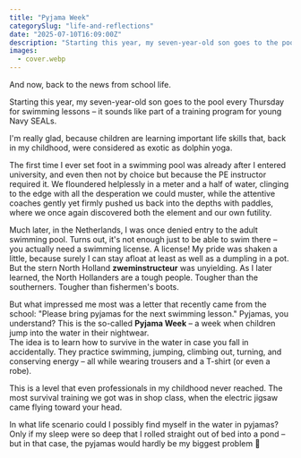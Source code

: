 ```yaml
---
title: "Pyjama Week"
categorySlug: "life-and-reflections"
date: "2025-07-10T16:09:00Z"
description: "Starting this year, my seven-year-old son goes to the pool every Thursday for swimming lessons – one day he has to jump into the water in his pyjamas."
images:
  - cover.webp
---
```


And now, back to the news from school life.

Starting this year, my seven-year-old son goes to the pool every Thursday for swimming lessons – it sounds like part of a training program for young Navy SEALs.

I'm really glad, because children are learning important life skills that, back in my childhood, were considered as exotic as dolphin yoga.

The first time I ever set foot in a swimming pool was already after I entered university, and even then not by choice but because the PE instructor required it. We floundered helplessly in a meter and a half of water, clinging to the edge with all the desperation we could muster, while the attentive coaches gently yet firmly pushed us back into the depths with paddles, where we once again discovered both the element and our own futility.

Much later, in the Netherlands, I was once denied entry to the adult swimming pool. Turns out, it's not enough just to be able to swim there – you actually need a swimming license. A license! My pride was shaken a little, because surely I can stay afloat at least as well as a dumpling in a pot.  
But the stern North Holland **zweminstructeur** was unyielding. As I later learned, the North Hollanders are a tough people. Tougher than the southerners. Tougher than fishermen's boots.

But what impressed me most was a letter that recently came from the school: "Please bring pyjamas for the next swimming lesson." Pyjamas, you understand? This is the so-called **Pyjama Week** – a week when children jump into the water in their nightwear.  
The idea is to learn how to survive in the water in case you fall in accidentally. They practice swimming, jumping, climbing out, turning, and conserving energy – all while wearing trousers and a T-shirt (or even a robe).

This is a level that even professionals in my childhood never reached. The most survival training we got was in shop class, when the electric jigsaw came flying toward your head.

In what life scenario could I possibly find myself in the water in pyjamas? Only if my sleep were so deep that I rolled straight out of bed into a pond – but in that case, the pyjamas would hardly be my biggest problem 🙂
